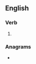 ==English==

===Verb===
{{head|en|verb form}}

# {{en-third-person singular of|opt out}}

===Anagrams===
* {{anagrams|en|a=oopsttu|opt-outs|out-tops|outpost|outtops|puttoos|stopout|tops out}}